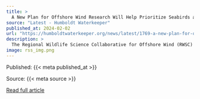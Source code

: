 ```yaml
---
title: >
  A New Plan for Offshore Wind Research Will Help Prioritize Seabirds and Other Wildlife
source: "Latest - Humboldt Waterkeeper"
published_at: 2024-02-02
url: "https://humboldtwaterkeeper.org/news/latest/1769-a-new-plan-for-offshore-wind-research-will-help-prioritize-seabirds-and-other-wildlife"
description: >
  The Regional Wildlife Science Collaborative for Offshore Wind (RWSC) released a historic research plan that sets priorities for all stakeholders to fully avoid, minimize, and mitigate any harms to wildlife caused by offshore wind energy development in much of the U.S. Atlantic Ocean. The new plan is the first of its kind in establishing a collaborative regional approach to study potential effects of offshore wind on birds as well as marine mammals, sea turtles, bats, fish, and ocean habitats along the East Coast.Read More
image: rss_img.png
---
```



  Published: {{< meta published_at >}}
  

  Source: {{< meta source >}}
  

  [Read full article]({{< meta url >}}){target='blank'}
  

